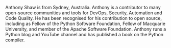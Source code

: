 Anthony Shaw is from Sydney, Australia. Anthony is a contributor to many open-source communities and tools for DevOps, Security, Automation and Code Quality. He has been recognised for his contribution to open source, including as Fellow of the Python Software Foundation, Fellow of Macquarie University, and member of the Apache Software Foundation. Anthony runs a Python blog and YouTube channel and has published a book on the Python compiler.
